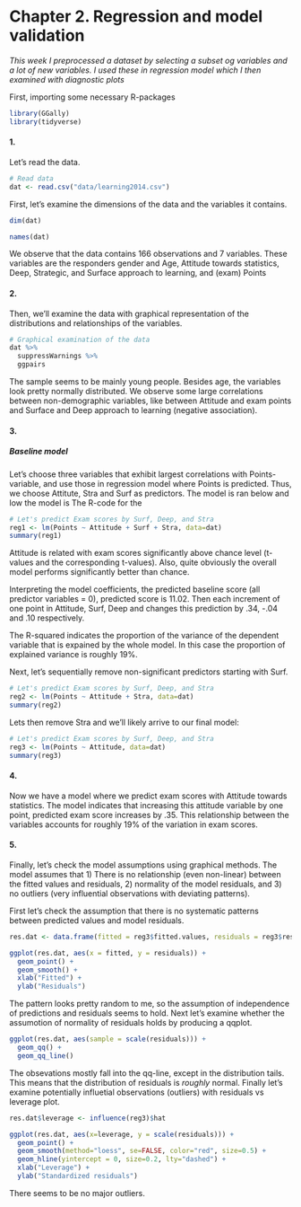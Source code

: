 # Chapter 2. Regression and model validation

*This week I preprocessed a dataset by selecting a subset og variables and a lot of new variables. I used these in regression model which I then examined with diagnostic plots*

First, importing some necessary R-packages

```r
library(GGally)
library(tidyverse)
```

#### 1. 

Let's read the data.

```r
# Read data
dat <- read.csv("data/learning2014.csv")
```

First, let's examine the dimensions of the data and the variables it contains. 

```r
dim(dat)

names(dat)
```

We observe that the data contains 166 observations and 7 variables. These variables are the responders gender and Age, Attitude towards statistics, Deep, Strategic, and Surface approach to learning, and (exam) Points

#### 2.

Then, we'll examine the data with graphical representation of the distributions and relationships of the variables.

```r
# Graphical examination of the data
dat %>%
  suppressWarnings %>%
  ggpairs
```

The sample seems to be mainly young people. Besides age, the variables look pretty normally distributed. We observe some large correlations between non-demographic variables, like between Attitude and exam points and Surface and Deep approach to learning (negative association).

#### 3.

##### Baseline model

Let's choose three variables that exhibit largest correlations with Points-variable, and use those in regression model where Points is predicted. Thus, we choose Attitute, Stra and Surf as predictors. The model is ran below and low the model is The R-code for the 

```r
# Let's predict Exam scores by Surf, Deep, and Stra
reg1 <- lm(Points ~ Attitude + Surf + Stra, data=dat)
summary(reg1)
```

Attitude is related with exam scores significantly above chance level (t-values and the corresponding t-values). Also, quite obviously the overall model performs significantly better than chance. 

Interpreting the model coefficients, the predicted baseline score (all predictor variables = 0),  predicted score is 11.02. Then each increment of one point in Attitude, Surf, Deep and changes this prediction by .34, -.04 and .10 respectively. 

The R-squared indicates the proportion of the variance of the dependent variable that is expained by the whole model. In this case the proportion of explained variance is roughly 19%.

Next, let's sequentially remove non-significant predictors starting with Surf.

```r
# Let's predict Exam scores by Surf, Deep, and Stra
reg2 <- lm(Points ~ Attitude + Stra, data=dat)
summary(reg2)
```

Lets then remove Stra and we'll likely arrive to our final model: 

```r
# Let's predict Exam scores by Surf, Deep, and Stra
reg3 <- lm(Points ~ Attitude, data=dat)
summary(reg3)
```

#### 4.

Now we have a model where we predict exam scores with Attitude towards statistics. The model indicates that increasing this attitude variable by one point, predicted exam score increases by .35. This relationship between the variables accounts for roughly 19% of the variation in exam scores.

#### 5.

Finally, let's check the model assumptions using graphical methods. The model assumes that 1) There is no relationship (even non-linear) between the fitted values and residuals, 2) normality of the model residuals, and 3) no outliers (very influential observations with deviating patterns).

First let's check the assumption that there is no systematic patterns between predicted values and model residuals. 

```r
res.dat <- data.frame(fitted = reg3$fitted.values, residuals = reg3$residuals)

ggplot(res.dat, aes(x = fitted, y = residuals)) +
  geom_point() +
  geom_smooth() +
  xlab("Fitted") + 
  ylab("Residuals")
```
The pattern looks pretty random to me, so the assumption of independence of predictions and residuals seems to hold. Next let's examine whether the assumotion of normality of residuals holds by producing a qqplot. 

```r
ggplot(res.dat, aes(sample = scale(residuals))) +
  geom_qq() +
  geom_qq_line()
```
The obsevations mostly fall into the qq-line, except in the distribution tails. This means that the distribution of residuals is *roughly* normal. Finally let's examine potentially influetial observations (outliers) with residuals vs leverage plot.

```r
res.dat$leverage <- influence(reg3)$hat

ggplot(res.dat, aes(x=leverage, y = scale(residuals))) +
  geom_point() +
  geom_smooth(method="loess", se=FALSE, color="red", size=0.5) +
  geom_hline(yintercept = 0, size=0.2, lty="dashed") +
  xlab("Leverage") +
  ylab("Standardized residuals")
```

There seems to be no major outliers.